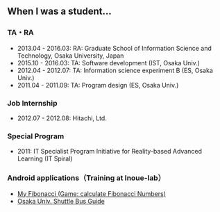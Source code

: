 ## When I was a student...

### TA・RA

  * 2013.04 - 2016.03: RA: Graduate School of Information Science and Technology, Osaka University, Japan
  * 2015.10 - 2016.03: TA: Software development (IST, Osaka Univ.)
  * 2012.04 - 2012.07: TA: Information science experiment B (ES, Osaka Univ.)
  * 2011.04 - 2011.09: TA: Program design (ES, Osaka Univ.)

### Job Internship

  * 2012.07 - 2012.08: Hitachi, Ltd.

### Special Program

  * 2011: IT Specialist Program Initiative for Reality-based Advanced Learning (IT Spiral)

### Android applications（Training at Inoue-lab）

  * [My Fibonacci (Game: calculate Fibonacci Numbers)](https://sel.ist.osaka-u.ac.jp/android/android2010/myfibo.html)
  * [Osaka Univ. Shuttle Bus Guide](https://sel.ist.osaka-u.ac.jp/android/android2010/oubus.html)